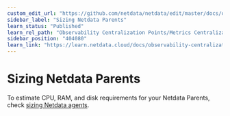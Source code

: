 ```yaml
---
custom_edit_url: "https://github.com/netdata/netdata/edit/master/docs/observability-centralization-points/metrics-centralization-points/sizing-netdata-parents.md"
sidebar_label: "Sizing Netdata Parents"
learn_status: "Published"
learn_rel_path: "Observability Centralization Points/Metrics Centralization Points"
sidebar_position: "404080"
learn_link: "https://learn.netdata.cloud/docs/observability-centralization-points/metrics-centralization-points/sizing-netdata-parents"
---
```


# Sizing Netdata Parents

To estimate CPU, RAM, and disk requirements for your Netdata Parents, check [sizing Netdata agents](/docs/netdata-agent/sizing-netdata-agents).
